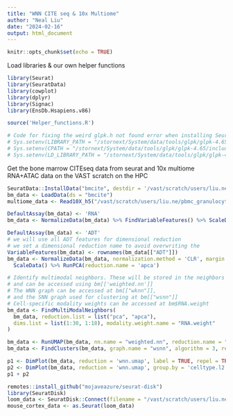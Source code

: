 ```yaml
---
title: "WNN CITE seq & 10x Multiome"
author: "Neal Liu"
date: "2024-02-16"
output: html_document
---
```


```r
knitr::opts_chunk$set(echo = TRUE)
```

Load libraries & our own helper functions

```r

library(Seurat)
library(SeuratData)
library(cowplot)
library(dplyr)
library(Signac)
library(EnsDb.Hsapiens.v86)

source('Helper_functions.R')

# Code for fixing the weird glpk.h not found error when installing Seurat
# Sys.setenv(LIBRARY_PATH = "/stornext/System/data/tools/glpk/glpk-4.65/lib:$LIBRARY_PATH")
# Sys.setenv(CPATH = "/stornext/System/data/tools/glpk/glpk-4.65/include:$CPATH")
# Sys.setenv(LD_LIBRARY_PATH = "/stornext/System/data/tools/glpk/glpk-4.65/lib:$LD_LIBRARY_PATH")


```

Get the bone marrow CITEseq data from seurat and 10x multiome RNA+ATAC data on the VAST scratch on the HPC

```r
SeuratData::InstallData("bmcite", destdir = '/vast/scratch/users/liu.ne')
bm_data <- LoadData(ds = "bmcite")
multiome_data <- Read10X_h5("/vast/scratch/users/liu.ne/pbmc_granulocyte_sorted_10k_filtered_feature_bc_matrix.h5")

```


```r
DefaultAssay(bm_data) <- 'RNA'
bm_data <- NormalizeData(bm_data) %>% FindVariableFeatures() %>% ScaleData() %>% RunPCA()
```


```r
DefaultAssay(bm_data) <- 'ADT'
# we will use all ADT features for dimensional reduction
# we set a dimensional reduction name to avoid overwriting the 
VariableFeatures(bm_data) <- rownames(bm_data[["ADT"]])
bm_data <- NormalizeData(bm_data, normalization.method = 'CLR', margin = 2) %>% 
  ScaleData() %>% RunPCA(reduction.name = 'apca')

```

```r
# Identify multimodal neighbors. These will be stored in the neighbors slot, 
# and can be accessed using bm[['weighted.nn']]
# The WNN graph can be accessed at bm[["wknn"]], 
# and the SNN graph used for clustering at bm[["wsnn"]]
# Cell-specific modality weights can be accessed at bm$RNA.weight
bm_data <- FindMultiModalNeighbors(
  bm_data, reduction.list = list("pca", "apca"), 
  dims.list = list(1:30, 1:18), modality.weight.name = "RNA.weight"
)

```

```r
bm_data <- RunUMAP(bm_data, nn.name = "weighted.nn", reduction.name = "wnn.umap", reduction.key = "wnnUMAP_")
bm_data <- FindClusters(bm_data, graph.name = "wsnn", algorithm = 3, resolution = 2, verbose = FALSE)

```

```r

p1 <- DimPlot(bm_data, reduction = 'wnn.umap', label = TRUE, repel = TRUE, label.size = 2.5) + NoLegend()
p2 <- DimPlot(bm_data, reduction = 'wnn.umap', group.by = 'celltype.l2', label = TRUE, repel = TRUE, label.size = 2.5) + NoLegend()
p1 + p2


```













```r
remotes::install_github("mojaveazure/seurat-disk")
library(SeuratDisk)
loom_data <- SeuratDisk::Connect(filename = "/vast/scratch/users/liu.ne/l5_all.loom", mode = 'r')
mouse_cortex_data <- as.Seurat(loom_data)



```











